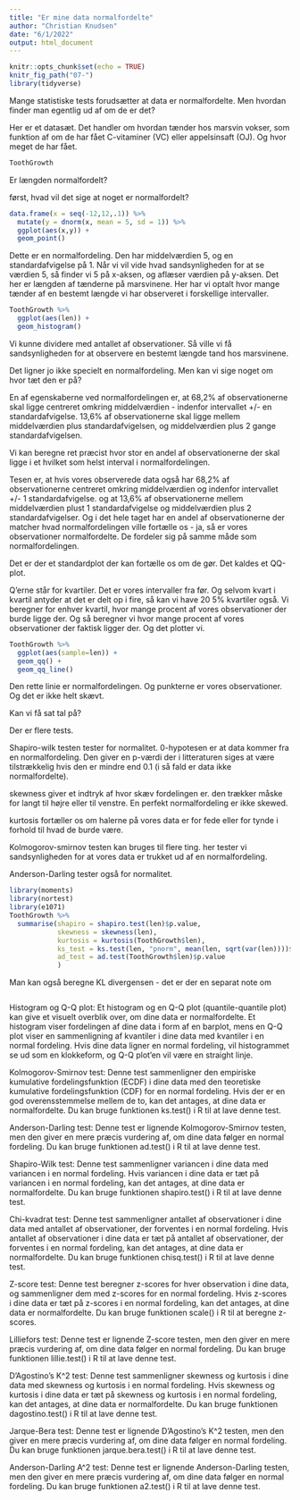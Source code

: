 ```yaml
---
title: "Er mine data normalfordelte"
author: "Christian Knudsen"
date: "6/1/2022"
output: html_document
---
```


```r
knitr::opts_chunk$set(echo = TRUE)
knitr_fig_path("07-")
library(tidyverse)
```


Mange statistiske tests forudsætter at data er normalfordelte. Men hvordan
finder man egentlig ud af om de er det?

Her er et datasæt. Det handler om hvordan tænder hos marsvin vokser, som funktion
af om de har fået C-vitaminer (VC) eller appelsinsaft (OJ). Og hvor meget de
har fået.

```r
ToothGrowth
```


Er længden normalfordelt?

først, hvad vil det sige at noget er normalfordelt?

```r
data.frame(x = seq(-12,12,.1)) %>% 
  mutate(y = dnorm(x, mean = 5, sd = 1)) %>% 
  ggplot(aes(x,y)) +
  geom_point()
```

Dette er en normalfordeling. Den har middelværdien 5, og en standardafvigelse
på 1. Når vi vil vide hvad sandsynligheden for at se værdien 5, så finder vi 
5 på x-aksen, og aflæser værdien på y-aksen.
Det her er længden af tænderne på marsvinene. Her har vi optalt hvor mange 
tænder af en bestemt længde vi har observeret i forskellige intervaller.

```r
ToothGrowth %>% 
  ggplot(aes(len)) +
  geom_histogram()
```

Vi kunne dividere med antallet af observationer. Så ville vi få sandsynligheden 
for at observere en bestemt længde tand hos marsvinene.

Det ligner jo ikke specielt en normalfordeling. Men kan vi sige noget om hvor
tæt den er på?

En af egenskaberne ved normalfordelingen er, at 68,2% af observationerne skal
ligge centreret omkring middelværdien - indenfor intervallet +/- en 
standardafvigelse. 13,6% af observationerne skal ligge mellem middelværdien
plus standardafvigelsen, og middelværdien plus 2 gange standardafvigelsen.

Vi kan beregne ret præcist hvor stor en andel af observationerne der skal 
ligge i et hvilket som helst interval i normalfordelingen.

Tesen er, at hvis vores observerede data også har 68,2% af observationerne 
centreret omkring middelværdien og indenfor intervallet +/- 1 standardafvigelse.
og at 13,6% af observationerne mellem middelværdien plust 1 standardafvigelse og
middelværdien plus 2 standardafvigelser. Og i det hele taget har en andel af 
observationerne der matcher hvad normalfordelingen ville fortælle os - ja, så er
vores observationer normalfordelte. De fordeler sig på samme måde som normalfordelingen.

Det er der et standardplot der kan fortælle os om de gør. Det kaldes et QQ-plot.

Q'erne står for kvartiler. Det er vores intervaller fra før. Og selvom kvart i 
kvartil antyder at det er delt op i fire, så kan vi have 20 5% kvartiler også.
Vi beregner for enhver kvartil, hvor mange procent af
vores observationer der burde ligge der. Og så beregner vi hvor mange procent af
vores observationer der faktisk ligger der. Og det plotter vi.

```r
ToothGrowth %>% 
  ggplot(aes(sample=len)) +
  geom_qq() +
  geom_qq_line()
```
Den rette linie er normalfordelingen. Og punkterne er vores observationer. 
Og det er ikke helt skævt.

Kan vi få sat tal på?

Der er flere tests.

Shapiro-wilk testen tester for normalitet. 0-hypotesen er at data kommer fra en 
normalfordeling. Den giver en p-værdi der i litteraturen
siges at være tilstrækkelig hvis den er mindre end 0.1 (i så fald er data ikke normalfordelte).


skewness giver et indtryk af hvor skæv fordelingen er. den trækker måske for langt
til højre eller til venstre. En perfekt normalfordeling er ikke skewed.

kurtosis fortæller os om halerne på vores data er for fede eller for tynde
i forhold til hvad de burde være.

Kolmogorov-smirnov testen kan bruges til flere ting. her tester vi sandsynligheden
for at vores data er trukket ud af en normalfordeling.

Anderson-Darling tester også for normalitet. 



```r
library(moments)
library(nortest)
library(e1071)
ToothGrowth %>% 
  summarise(shapiro = shapiro.test(len)$p.value,
            skewness = skewness(len),
            kurtosis = kurtosis(ToothGrowth$len),
            ks_test = ks.test(len, "pnorm", mean(len, sqrt(var(len))))$p.value,
            ad_test = ad.test(ToothGrowth$len)$p.value
            )


```

Man kan også beregne KL divergensen - det er der en separat note om


```r

```


Histogram og Q-Q plot: Et histogram og en Q-Q plot (quantile-quantile plot) kan give et visuelt overblik over, om dine data er normalfordelte. Et histogram viser fordelingen af dine data i form af en barplot, mens en Q-Q plot viser en sammenligning af kvantiler i dine data med kvantiler i en normal fordeling. Hvis dine data ligner en normal fordeling, vil histogrammet se ud som en klokkeform, og Q-Q plot'en vil være en straight linje.

Kolmogorov-Smirnov test: Denne test sammenligner den empiriske kumulative fordelingsfunktion (ECDF) i dine data med den teoretiske kumulative fordelingsfunktion (CDF) for en normal fordeling. Hvis der er en god overensstemmelse mellem de to, kan det antages, at dine data er normalfordelte. Du kan bruge funktionen ks.test() i R til at lave denne test.

Anderson-Darling test: Denne test er lignende Kolmogorov-Smirnov testen, men den giver en mere præcis vurdering af, om dine data følger en normal fordeling. Du kan bruge funktionen ad.test() i R til at lave denne test.

Shapiro-Wilk test: Denne test sammenligner variancen i dine data med variancen i en normal fordeling. Hvis variancen i dine data er tæt på variancen i en normal fordeling, kan det antages, at dine data er normalfordelte. Du kan bruge funktionen shapiro.test() i R til at lave denne test.

Chi-kvadrat test: Denne test sammenligner antallet af observationer i dine data med antallet af observationer, der forventes i en normal fordeling. Hvis antallet af observationer i dine data er tæt på antallet af observationer, der forventes i en normal fordeling, kan det antages, at dine data er normalfordelte. Du kan bruge funktionen chisq.test() i R til at lave denne test.

Z-score test: Denne test beregner z-scores for hver observation i dine data, og sammenligner dem med z-scores for en normal fordeling. Hvis z-scores i dine data er tæt på z-scores i en normal fordeling, kan det antages, at dine data er normalfordelte. Du kan bruge funktionen scale() i R til at beregne z-scores.

Lilliefors test: Denne test er lignende Z-score testen, men den giver en mere præcis vurdering af, om dine data følger en normal fordeling. Du kan bruge funktionen lillie.test() i R til at lave denne test.

D'Agostino's K^2 test: Denne test sammenligner skewness og kurtosis i dine data med skewness og kurtosis i en normal fordeling. Hvis skewness og kurtosis i dine data er tæt på skewness og kurtosis i en normal fordeling, kan det antages, at dine data er normalfordelte. Du kan bruge funktionen dagostino.test() i R til at lave denne test.

Jarque-Bera test: Denne test er lignende D'Agostino's K^2 testen, men den giver en mere præcis vurdering af, om dine data følger en normal fordeling. Du kan bruge funktionen jarque.bera.test() i R til at lave denne test.

Anderson-Darling A^2 test: Denne test er lignende Anderson-Darling testen, men den giver en mere præcis vurdering af, om dine data følger en normal fordeling. Du kan bruge funktionen a2.test() i R til at lave denne test.